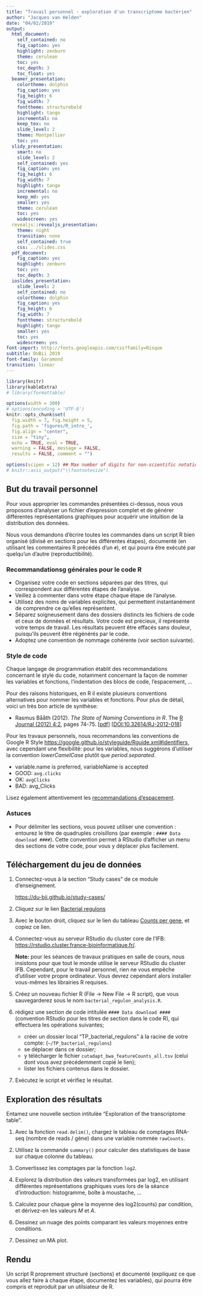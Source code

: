 ```yaml
---
title: "Travail personnel - exploration d'un transcriptome bactérien"
author: "Jacques van Helden"
date: "04/02/2019"
output:
  html_document:
    self_contained: no
    fig_caption: yes
    highlight: zenburn
    theme: cerulean
    toc: yes
    toc_depth: 3
    toc_float: yes
  beamer_presentation:
    colortheme: dolphin
    fig_caption: yes
    fig_height: 6
    fig_width: 7
    fonttheme: structurebold
    highlight: tango
    incremental: no
    keep_tex: no
    slide_level: 2
    theme: Montpellier
    toc: yes
  slidy_presentation:
    smart: no
    slide_level: 2
    self_contained: yes
    fig_caption: yes
    fig_height: 6
    fig_width: 7
    highlight: tango
    incremental: no
    keep_md: yes
    smaller: yes
    theme: cerulean
    toc: yes
    widescreen: yes
  revealjs::revealjs_presentation:
    theme: night
    transition: none
    self_contained: true
    css: ../slides.css
  pdf_document:
    fig_caption: yes
    highlight: zenburn
    toc: yes
    toc_depth: 3
  ioslides_presentation:
    slide_level: 2
    self_contained: no
    colortheme: dolphin
    fig_caption: yes
    fig_height: 6
    fig_width: 7
    fonttheme: structurebold
    highlight: tango
    smaller: yes
    toc: yes
    widescreen: yes
font-import: http://fonts.googleapis.com/css?family=Risque
subtitle: DUBii 2019
font-family: Garamond
transition: linear
---
```


```r
library(knitr)
library(kableExtra)
# library(formattable)

options(width = 300)
# options(encoding = 'UTF-8')
knitr::opts_chunk$set(
  fig.width = 7, fig.height = 5, 
  fig.path = 'figures/R_intro_',
  fig.align = "center", 
  size = "tiny", 
  echo = TRUE, eval = TRUE, 
  warning = FALSE, message = FALSE, 
  results = FALSE, comment = "")

options(scipen = 12) ## Max number of digits for non-scientific notation
# knitr::asis_output("\\footnotesize")

```


## But du travail personnel

Pour vous approprier les commandes présentées ci-dessus, nous vous proposons d'analyser un fichier d'expression complet et de générer différentes représentations graphiques pour acquérir une intuition de la distribution des données.

Nous vous demandons d'écrire toutes les commandes dans un script R bien organisé (divisé en sections pour les différentes étapes), documenté (en utilisant les commentaires R précédés d'un `#`), et qui pourra être exécuté par quelqu'un d'autre (reproductibilité).

### Recommandationsg générales pour le code R

- Organisez votre code en sections séparées par des titres, qui correspondent aux différentes étapes de l'analyse. 
- Veillez à commenter dans votre étape chaque étape de l'analyse.
- Utilisez des noms de variables explicites, qui permettent instantanément de comprendre ce qu'elles représentent.
- Séparez soigneusement dans des dossiers distincts les fichiers de code et ceux de données et résultats. Votre code est précieux, il représente votre temps de travail. Les résultats peuvent être effacés sans douleur, puisqu'ils peuvent être régénérés par le code. 
- Adoptez une convention de nommage cohérente (voir section suivante). 


### Style de code

Chaque langage de programmation établit des recommandations concernant le style du code, notamment concernant la façon de nommer les variables et fonctions, l'indentation des blocs de code, l'espacement, ...

Pour des raisons historiques, en R il existe plusieurs conventions alternatives pour nommer les variables et fonctions.  Pour plus de détail, voici un très bon article de synthèse: 

- Rasmus Bååth (2012). *The State of Naming Conventions in R*. The [R Journal (2012) 4:2](https://journal.r-project.org/archive/2012-2/), pages 74-75. 
[[pdf](https://journal.r-project.org/archive/2012-2/RJournal_2012-2_Baaaath.pdf)] 
[[DOI:10.32614/RJ-2012-018](https://doi.org/10.32614/RJ-2012-018)]
    
Pour les travaux personnels, nous recommandons les conventions de Google R Style <https://google.github.io/styleguide/Rguide.xml#identifiers>, avec cependant une flexibilité: pour les variables, nous suggérons d'utiliser la convention *lowerCamelCase* plutôt que *period.separated*. 

- variable.name is preferred, variableName is accepted 
- GOOD: `avg.clicks`
- OK: `avgClicks`
- BAD: avg_Clicks

Lisez également attentivement les [recommandations d'espacement](https://google.github.io/styleguide/Rguide.xml#spacing). 

### Astuces

- Pour délimiter les sections, vous pouvez utiliser une convention : entourez le titre de quadruples croisillons (par exemple : `#### Data download ####`). Cette convention permet à RStudio d'afficher un menu des sections de votre code, pour vous y déplacer plus facilement.


## Téléchargement du jeu de données

1. Connectez-vous à la section "Study cases" de ce module d'enseignement. 

    <https://du-bii.github.io/study-cases/>

2. Cliquez sur le lien [Bacterial regulons](https://du-bii.github.io/study-cases/Escherichia_coli/bacterial-regulons_myers_2013/)

3. Avec le bouton droit, cliquez sur le lien du tableau [Counts per gene](https://du-bii.github.io/study-cases/Escherichia_coli/bacterial-regulons_myers_2013/data/RNA-seq/cutadapt_bwa_featureCounts_all.tsv), et copiez ce lien. 

4. Connectez-vous au serveur RStudio du cluster core de l'IFB: <https://rstudio.cluster.france-bioinformatique.fr/>.

    **Note:** pour les séances de travaux pratiques en salle de cours, nous insistons pour que tout le monde utilise le serveur RStudio du cluster IFB. Cependant, pour le travail personnel, rien ne vous empêche d'utiliser votre propre ordinateur. Vous devrez cependant alors installer vous-mêmes les librairies R requises.

5. Créez un nouveau fichier R (File -> New File -> R script), que vous sauvegarderez sous le nom `bacterial_regulon_analysis.R`.

6. rédigez une section de code intitulée `#### Data download ####` (convention RStudio pour les titres de section dans le code R), qui effectuera les opérations suivantes;

    - créer un dossier local "TP_bacterial_regulons" à la racine de votre compte: (`~/TP_bacterial_regulons`)
    - se déplacer dans ce dossier;
    - y télécharger le fichier `cutadapt_bwa_featureCounts_all.tsv` (celui dont vous avez précédemment copié le lien);
    - lister les fichiers contenus dans le dossier.

7. Exécutez le script et vérifiez le résultat. 

## Exploration des résultats

Entamez une nouvelle section intitulée "Exploration of the transcriptome table". 

1. Avec la fonction `read.delim()`, chargez le tableau de comptages RNA-seq (nombre de reads / gène) dans une variable nommée `rawCounts`.

2. Utilisez la commande `summary()` pour calculer des statistiques de base sur chaque colonne du tableau. 

3. Convertissez les comptages par la fonction `log2`. 

4. Explorez la distribution des valeurs transformées par log2, en utilisant différentes représentations graphiques vues lors de la séance d'introduction: histogramme, boîte à moustache, ...

5. Calculez pour chaque gène la moyenne des log2(counts) par condition, et dérivez-en les valeurs $M$ et $A$. 

6. Dessinez un nuage des points comparant les valeurs moyennes entre conditions. 

7. Dessinez un MA plot. 

## Rendu

Un script R proprement structuré (sections) et documenté (expliquez ce que vous allez faire à chaque étape, documentez les variables), qui pourra être compris et reproduit par un utilsiateur de R.




